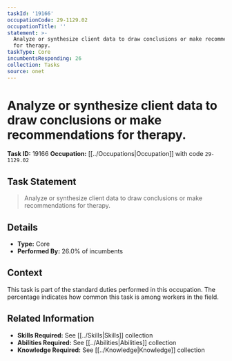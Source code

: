 ```yaml
---
taskId: '19166'
occupationCode: 29-1129.02
occupationTitle: ''
statement: >-
  Analyze or synthesize client data to draw conclusions or make recommendations
  for therapy.
taskType: Core
incumbentsResponding: 26
collection: Tasks
source: onet
---
```

# Analyze or synthesize client data to draw conclusions or make recommendations for therapy.

**Task ID:** 19166
**Occupation:** [[../Occupations|Occupation]] with code `29-1129.02`

## Task Statement

> Analyze or synthesize client data to draw conclusions or make recommendations for therapy.

## Details

- **Type:** Core
- **Performed By:** 26.0% of incumbents

## Context

This task is part of the standard duties performed in this occupation. The percentage indicates how common this task is among workers in the field.

## Related Information

- **Skills Required:** See [[../Skills|Skills]] collection
- **Abilities Required:** See [[../Abilities|Abilities]] collection
- **Knowledge Required:** See [[../Knowledge|Knowledge]] collection
